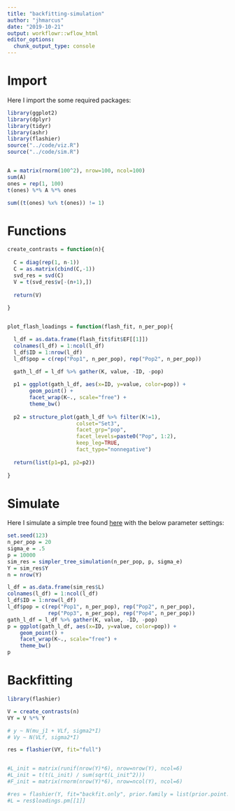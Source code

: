 ```yaml
---
title: "backfitting-simulation"
author: "jhmarcus"
date: "2019-10-21"
output: workflowr::wflow_html
editor_options:
  chunk_output_type: console
---
```


# Import

Here I import the some required packages:

```r
library(ggplot2)
library(dplyr)
library(tidyr)
library(ashr)
library(flashier)
source("../code/viz.R")
source("../code/sim.R")


A = matrix(rnorm(100^2), nrow=100, ncol=100)
sum(A)
ones = rep(1, 100)
t(ones) %*% A %*% ones

sum((t(ones) %x% t(ones)) != 1)

```

# Functions

```r
create_contrasts = function(n){
  
  C = diag(rep(1, n-1))
  C = as.matrix(cbind(C,-1))
  svd_res = svd(C)
  V = t(svd_res$v[-(n+1),])
  
  return(V)
  
}


plot_flash_loadings = function(flash_fit, n_per_pop){

  l_df = as.data.frame(flash_fit$fit$EF[[1]])
  colnames(l_df) = 1:ncol(l_df)
  l_df$ID = 1:nrow(l_df)
  l_df$pop = c(rep("Pop1", n_per_pop), rep("Pop2", n_per_pop))
  
  gath_l_df = l_df %>% gather(K, value, -ID, -pop) 

  p1 = ggplot(gath_l_df, aes(x=ID, y=value, color=pop)) + 
       geom_point() +
       facet_wrap(K~., scale="free") +
       theme_bw() 
  
  p2 = structure_plot(gath_l_df %>% filter(K!=1), 
                      colset="Set3", 
                      facet_grp="pop", 
                      facet_levels=paste0("Pop", 1:2),
                      keep_leg=TRUE,
                      fact_type="nonnegative") 
  
  return(list(p1=p1, p2=p2))
  
}
```

# Simulate

Here I simulate a simple tree found [here](simpler_tree_simulation.html) with the below parameter settings:

```r
set.seed(123)
n_per_pop = 20
sigma_e = .5
p = 10000
sim_res = simpler_tree_simulation(n_per_pop, p, sigma_e)
Y = sim_res$Y
n = nrow(Y)

l_df = as.data.frame(sim_res$L)
colnames(l_df) = 1:ncol(l_df)
l_df$ID = 1:nrow(l_df)
l_df$pop = c(rep("Pop1", n_per_pop), rep("Pop2", n_per_pop),
             rep("Pop3", n_per_pop), rep("Pop4", n_per_pop))
gath_l_df = l_df %>% gather(K, value, -ID, -pop) 
p = ggplot(gath_l_df, aes(x=ID, y=value, color=pop)) + 
    geom_point() +
    facet_wrap(K~., scale="free") +
    theme_bw() 
p
```

# Backfitting 

```r
library(flashier)

V = create_contrasts(n)
VY = V %*% Y

# y ~ N(mu_j1 + VLf, sigma2*I)
# Vy ~ N(VLf, sigma2*I) 

res = flashier(VY, fit="full")


#L_init = matrix(runif(nrow(Y)*6), nrow=nrow(Y), ncol=6)
#L_init = t(t(L_init) / sum(sqrt(L_init^2)))
#F_init = matrix(rnorm(nrow(Y)*6), nrow=ncol(Y), ncol=6)

#res = flashier(Y, fit="backfit.only", prior.family = list(prior.point.normal(), prior.nonnegative()), EF.init=list(L_init, F_init))
#L = res$loadings.pm[[1]]
```
